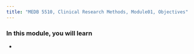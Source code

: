 ```yaml
---
title: "MEDB 5510, Clinical Research Methods, Module01, Objectives"
---
```


### In this module, you will learn

+ 